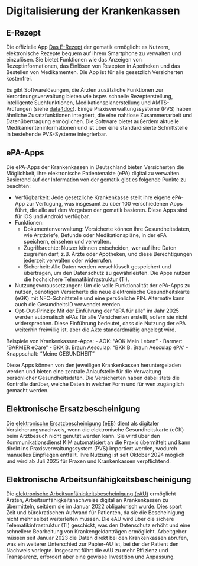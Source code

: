 # Digitalisierung der Krankenkassen

## E-Rezept

Die offizielle App [Das E-Rezept](https://www.das-e-rezept-fuer-deutschland.de/app) der gematik ermöglicht es Nutzern, elektronische Rezepte bequem auf ihrem Smartphone zu verwalten und einzulösen. Sie bietet Funktionen wie das Anzeigen von Rezeptinformationen, das Einlösen von Rezepten in Apotheken und das Bestellen von Medikamenten. Die App ist für alle gesetzlich Versicherten kostenfrei.

Es gibt Softwarelösungen, die Ärzten zusätzliche Funktionen zur Verordnungsverwaltung bieten wie bspw. schnelle Rezepterstellung, intelligente Suchfunktionen, Medikationsplanerstellung und AMTS-Prüfungen (siehe [data4doc](https://data4doc.de/)). Einige Praxisverwaltungssysteme (PVS) haben ähnliche Zusatzfunktionen integriert, die eine nahtlose Zusammenarbeit und Datenübertragung ermöglichen. Die Software bietet außerdem aktuelle Medikamenteninformationen und ist über eine standardisierte Schnittstelle in bestehende PVS-Systeme integrierbar.

## ePA-Apps

Die ePA-Apps der Krankenkassen in Deutschland bieten Versicherten die Möglichkeit, ihre elektronische Patientenakte (ePA) digital zu verwalten. Basierend auf der Information von der gematik gibt es folgende Punkte zu beachten:

- Verfügbarkeit: Jede gesetzliche Krankenkasse stellt ihre eigene ePA-App zur Verfügung, was insgesamt zu über 100 verschiedenen Apps führt, die alle auf den Vorgaben der gematik basieren. Diese Apps sind für iOS und Android verfügbar.
- Funktionen:
  - Dokumentenverwaltung: Versicherte können ihre Gesundheitsdaten, wie Arztbriefe, Befunde oder Medikationspläne, in der ePA speichern, einsehen und verwalten.
  - Zugriffsrechte: Nutzer können entscheiden, wer auf ihre Daten zugreifen darf, z.B. Ärzte oder Apotheken, und diese Berechtigungen jederzeit verwalten oder widerrufen.
  - Sicherheit: Alle Daten werden verschlüsselt gespeichert und übertragen, um den Datenschutz zu gewährleisten. Die Apps nutzen die hochsichere Telematikinfrastruktur (TI).
- Nutzungsvoraussetzungen: Um die volle Funktionalität der ePA-Apps zu nutzen, benötigen Versicherte die neue elektronische Gesundheitskarte (eGK) mit NFC-Schnittstelle und eine persönliche PIN. Alternativ kann auch die GesundheitsID verwendet werden.
- Opt-Out-Prinzip: Mit der Einführung der "ePA für alle" im Jahr 2025 werden automatisch ePAs für alle Versicherten erstellt, sofern sie nicht widersprechen. Diese Einführung bedeutet, dass die Nutzung der ePA weiterhin freiwillig ist, aber die Akte standardmäßig angelegt wird.

Beispiele von Krankenkassen-Apps:
- AOK: "AOK Mein Leben"
- Barmer: "BARMER eCare"
- BKK B. Braun Aesculap: "BKK B. Braun Aesculap ePA"
- Knappschaft: "Meine GESUNDHEIT"

Diese Apps können von den jeweiligen Krankenkassen heruntergeladen werden und bieten eine zentrale Anlaufstelle für die Verwaltung persönlicher Gesundheitsdaten. Die Versicherten haben dabei stets die Kontrolle darüber, welche Daten in welcher Form und für wen zugänglich gemacht werden.

## Elektronische Ersatzbescheinigung

Die [elektronische Ersatzbescheinigung (eEB)](https://www.kbv.de/html/1150_72101.php) dient als digitaler Versicherungsnachweis, wenn die elektronische Gesundheitskarte (eGK) beim Arztbesuch nicht genutzt werden kann. Sie wird über den Kommunikationsdienst KIM automatisiert an die Praxis übermittelt und kann direkt ins Praxisverwaltungssystem (PVS) importiert werden, wodurch manuelles Einpflegen entfällt. Ihre Nutzung ist seit Oktober 2024 möglich und wird ab Juli 2025 für Praxen und Krankenkassen verpflichtend.

## Elektronische Arbeitsunfähigkeitsbescheinigung

Die [elektronische Arbeitsunfähigkeitsbescheinigung (eAU)](https://www.kbv.de/html/e-au.php) ermöglicht Ärzten, Arbeitsunfähigkeitsnachweise digital an Krankenkassen zu übermitteln, seitdem sie im Januar 2022 obligatorisch wurde. Dies spart Zeit und bürokratischen Aufwand für Patienten, da sie die Bescheinigung nicht mehr selbst weiterleiten müssen. Die eAU wird über die sichere Telematikinfrastruktur (TI) geschickt, was den Datenschutz erhöht und eine schnellere Bearbeitung von Krankengeldanträgen ermöglicht. Arbeitgeber müssen seit Januar 2023 die Daten direkt bei den Krankenkassen abrufen, was ein weiterer Unterschied zur Papier-AU ist, bei der der Patient den Nachweis vorlegte. Insgesamt führt die eAU zu mehr Effizienz und Transparenz, erfordert aber eine gewisse Investition und Anpassung.
